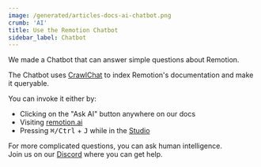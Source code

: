 ```yaml
---
image: /generated/articles-docs-ai-chatbot.png
crumb: 'AI'
title: Use the Remotion Chatbot
sidebar_label: Chatbot
---
```


We made a Chatbot that can answer simple questions about Remotion.

The Chatbot uses [CrawlChat](https://crawlchat.app) to index Remotion's documentation and make it queryable.

You can invoke it either by:

- Clicking on the "Ask AI" button anywhere on our docs
- Visiting [remotion.ai](https://remotion.ai)
- Pressing <kbd>⌘/Ctrl</kbd> + <kbd>J</kbd> while in the [Studio](/docs/studio)

For more complicated questions, you can ask human intelligence.  
Join us on our [Discord](https://remotion.dev/discord) where you can get help.
